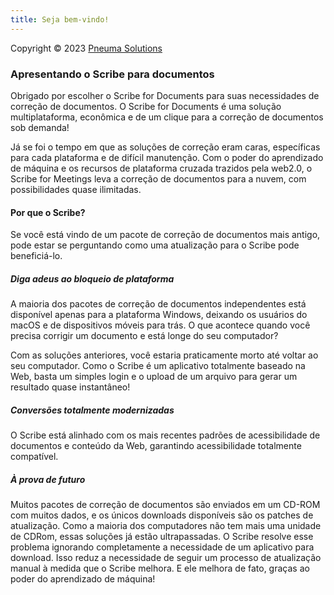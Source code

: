 ```yaml
---
title: Seja bem-vindo!
---
```



Copyright © 2023 [Pneuma Solutions](https://www.pneumasolutions.com)  
### Apresentando o Scribe para documentos

Obrigado por escolher o Scribe for Documents para suas necessidades de correção de documentos. O Scribe for Documents é uma solução multiplataforma, econômica e de um clique para a correção de documentos sob demanda!

Já se foi o tempo em que as soluções de correção eram caras, específicas para cada plataforma e de difícil manutenção. Com o poder do aprendizado de máquina e os recursos de plataforma cruzada trazidos pela web2.0, o Scribe for Meetings leva a correção de documentos para a nuvem, com possibilidades quase ilimitadas.

#### Por que o Scribe?

Se você está vindo de um pacote de correção de documentos mais antigo, pode estar se perguntando como uma atualização para o Scribe pode beneficiá-lo.

##### Diga adeus ao bloqueio de plataforma

A maioria dos pacotes de correção de documentos independentes está disponível apenas para a plataforma Windows, deixando os usuários do macOS e de dispositivos móveis para trás. O que acontece quando você precisa corrigir um documento e está longe do seu computador?

Com as soluções anteriores, você estaria praticamente morto até voltar ao seu computador. Como o Scribe é um aplicativo totalmente baseado na Web, basta um simples login e o upload de um arquivo para gerar um resultado quase instantâneo!

##### Conversões totalmente modernizadas

O Scribe está alinhado com os mais recentes padrões de acessibilidade de documentos e conteúdo da Web, garantindo acessibilidade totalmente compatível.

##### À prova de futuro

Muitos pacotes de correção de documentos são enviados em um CD-ROM com muitos dados, e os únicos downloads disponíveis são os patches de atualização. Como a maioria dos computadores não tem mais uma unidade de CDRom, essas soluções já estão ultrapassadas. O Scribe resolve esse problema ignorando completamente a necessidade de um aplicativo para download. Isso reduz a necessidade de seguir um processo de atualização manual à medida que o Scribe melhora. E ele melhora de fato, graças ao poder do aprendizado de máquina!

